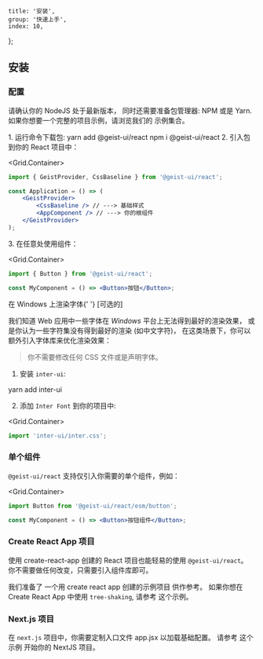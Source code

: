 
	title: '安装',
	group: '快速上手',
	index: 10,
};

## 安装

### 配置

请确认你的 <Link href="https://nodejs.org/en/download/">NodeJS</Link> 处于最新版本，
同时还需要准备包管理器: <Link target="_blank" rel="nofollow" href="https://www.npmjs.com/">NPM</Link> 或是 <Link target="_blank" rel="nofollow" href="https://yarnpkg.com/">Yarn</Link>.
如果你想要一个完整的项目示例，请浏览我们的 <Link target="_blank" color rel="nofollow" href="https://github.com/geist-org/react/tree/master/examples">示例集合</Link>。

<Spacer y={1} />
<Dot type="success" /> 1. 运行命令下载包:
<Spacer y={0.8} />
<Tabs initialValue="yarn" hideDivider>
	<Tabs.Item label="Yarn" value="yarn">
		<Snippet width="400px">yarn add @geist-ui/react</Snippet>
	</Tabs.Item>
	<Tabs.Item label="Npm" value="npm">
		<Snippet width="400px">npm i @geist-ui/react</Snippet>
	</Tabs.Item>
</Tabs>
<Spacer y={1.5} />
<Dot type="success" /> 2. 引入包到你的 React 项目中：

<Grid.Container>
<Grid xs={24} sm={16}>

```jsx
import { GeistProvider, CssBaseline } from '@geist-ui/react';

const Application = () => (
	<GeistProvider>
		<CssBaseline /> // ---> 基础样式
		<AppComponent /> // ---> 你的根组件
	</GeistProvider>
);
```

</Grid>
</Grid.Container>

<Spacer y={0.5} />
<Dot type="success" /> 3. 在任意处使用组件：

<Grid.Container>
<Grid xs={24} sm={16}>

```jsx
import { Button } from '@geist-ui/react';

const MyComponent = () => <Button>按钮</Button>;
```

</Grid>
</Grid.Container>

<Spacer y={1.5} />

<Text h3>
	在 Windows 上渲染字体{' '}
	<Text span type="secondary" size=".75em" style={{ textTransform: 'uppercase' }}>
		[可选的]
	</Text>
</Text>

我们知道 Web 应用中一些字体在 _Windows_ 平台上无法得到最好的渲染效果，
或是你认为一些字符集没有得到最好的渲染 (如中文字符)，
在这类场景下，你可以额外引入字体库来优化渲染效果：

> 你不需要修改任何 CSS 文件或是声明字体。

1. 安装 `inter-ui`:

<Snippet width="400px">yarn add inter-ui</Snippet>

<Spacer y={1.5} />

2. 添加 `Inter Font` 到你的项目中:

<Grid.Container>
<Grid xs={24} sm={16}>

```jsx
import 'inter-ui/inter.css';
```

</Grid>
</Grid.Container>

<Spacer y={1.5} />

### 单个组件

`@geist-ui/react` 支持仅引入你需要的单个组件，例如：

<Grid.Container>
<Grid xs={24} sm={16}>

```jsx
import Button from '@geist-ui/react/esm/button';

const MyComponent = () => <Button>按钮组件</Button>;
```

</Grid>
</Grid.Container>

<Spacer y={1.5} />

### Create React App 项目

使用 <Link color target="_blank" rel="nofollow" href="https://github.com/facebook/create-react-app">create-react-app</Link> 创建的 React 项目也能轻易的使用 `@geist-ui/react`。
你不需要做任何改变，只需要引入组件库即可。

我们准备了 <Link target="_blank" color rel="nofollow" href="https://github.com/geist-org/react-getting-started">一个用 create react app 创建的示例项目</Link> 供作参考。
如果你想在 Create React App 中使用 `tree-shaking`,
请参考 <Link target="_blank" color rel="nofollow" href="https://github.com/geist-org/react/blob/master/examples/tree-shaking-create-react-app/README.md">这个示例</Link>。

<Spacer y={2.5} />

### Next.js 项目

在 `next.js` 项目中，你需要定制入口文件 <Link target="_blank" color rel="nofollow" href="https://nextjs.org/docs/advanced-features/custom-app">app.jsx</Link> 以加载基础配置。
请参考 <Link target="_blank" color rel="nofollow" href="https://github.com/geist-org/react/blob/master/examples/create-next-app/README.md">这个示例</Link> 开始你的 NextJS 项目。


